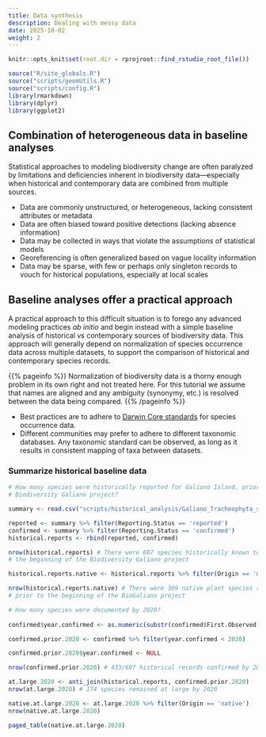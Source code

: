 ```yaml
---
title: Data synthesis
description: Dealing with messy data
date: 2025-10-02
weight: 2
---
```


```r
knitr::opts_knit$set(root.dir = rprojroot::find_rstudio_root_file())
```

```r
source("R/site_globals.R")
source("scripts/geomUtils.R")
source("scripts/config.R")
library(rmarkdown)
library(dplyr)
library(ggplot2)
```

## Combination of heterogeneous data in baseline analyses

Statistical approaches to modeling biodiversity change are often paralyzed by limitations and deficiencies inherent
in biodiversity data—especially when historical and contemporary data are combined from multiple sources.

* Data are commonly unstructured, or heterogeneous, lacking consistent attributes or metadata
* Data are often biased toward positive detections (lacking absence information)
* Data may be collected in ways that violate the assumptions of statistical models
* Georeferencing is often generalized based on vague locality information
* Data may be sparse, with few or perhaps only singleton records to vouch for historical populations, especially at local scales

## Baseline analyses offer a practical approach

A practical approach to this difficult situation is to forego any advanced modeling practices *ab initio*
and begin instead with a simple baseline analysis of historical *vs* contemporary sources of biodiversity data.
This approach will generally depend on normalization of species occurrence data across multiple datasets, to support the comparison of historical
and contemporary species records.

{{% pageinfo %}}
Normalization of biodiversity data is a thorny enough problem in its own right and not treated here. For this
tutorial we assume that names are aligned and any ambiguity (synonymy, etc.) is resolved between the data being compared.
{{% /pageinfo %}}

* Best practices are to adhere to [Darwin Core standards](https://dwc.tdwg.org) for species occurrence data.
* Different communities may prefer to adhere to different taxonomic databases. Any taxonomic standard can be observed, as 
long as it results in consistent mapping of taxa between datasets.

### Summarize historical baseline data

```r
# How many species were historically reported for Galiano Island, prior to the beginning of the
# Biodiversity Galiano project?

summary <- read.csv("scripts/historical_analysis/Galiano_Tracheophyta_summary_reviewed_2024-10-07.csv")

reported <- summary %>% filter(Reporting.Status == 'reported')
confirmed <- summary %>% filter(Reporting.Status == 'confirmed')
historical.reports <- rbind(reported, confirmed)

nrow(historical.reports) # There were 607 species historically known to Galiano Island, prior to
# the beginning of the Biodiversity Galiano project

historical.reports.native <- historical.reports %>% filter(Origin == 'native')

nrow(historical.reports.native) # There were 309 native plant species reported for Galiano Island
# prior to the beginning of the BioGaliano project

# How many species were documented by 2020?
  
confirmed$year.confirmed <- as.numeric(substr(confirmed$First.Observed, start = 1, stop = 4))

confirmed.prior.2020 <- confirmed %>% filter(year.confirmed < 2020)

confirmed.prior.2020$year.confirmed <- NULL

nrow(confirmed.prior.2020) # 433/607 historical records confirmed by 2020

at.large.2020 <- anti_join(historical.reports, confirmed.prior.2020)
nrow(at.large.2020) # 174 species remained at large by 2020

native.at.large.2020 <- at.large.2020 %>% filter(Origin == 'native')
nrow(native.at.large.2020)
```


```r
paged_table(native.at.large.2020)
```
